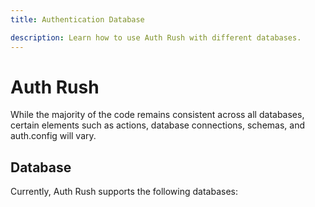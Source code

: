 ```yaml
---
title: Authentication Database

description: Learn how to use Auth Rush with different databases.
---
```



# Auth Rush

While the majority of the code remains consistent across all databases, certain elements such as actions, database connections, schemas, and auth.config will vary.

## Database

Currently, Auth Rush supports the following databases:

<Cards>
  <Card title="Mongoose" href="/docs/core-components/auth-actions/mongoose" />
  <Card title="Prisma" href="/docs/core-components/auth-actions/prisma" />
</Cards>
